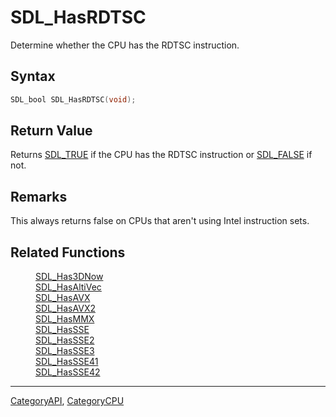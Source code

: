 = SDL_HasRDTSC =

Determine whether the CPU has the RDTSC instruction.

== Syntax ==

<syntaxhighlight lang='c'>
SDL_bool SDL_HasRDTSC(void);
</syntaxhighlight>

== Return Value ==

Returns [[SDL_TRUE]] if the CPU has the RDTSC instruction or [[SDL_FALSE]]
if not.

== Remarks ==

This always returns false on CPUs that aren't using Intel instruction sets.

== Related Functions ==

:[[SDL_Has3DNow]]
:[[SDL_HasAltiVec]]
:[[SDL_HasAVX]]
:[[SDL_HasAVX2]]
:[[SDL_HasMMX]]
:[[SDL_HasSSE]]
:[[SDL_HasSSE2]]
:[[SDL_HasSSE3]]
:[[SDL_HasSSE41]]
:[[SDL_HasSSE42]]

----
[[CategoryAPI]], [[CategoryCPU]]


